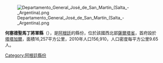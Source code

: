 [[Image:Departamento_General_José_de_San_Martín_(Salta_-_Argentina).png|right]]

'''何塞德聖馬丁將軍縣'''（{{lang-es|Departamento General José de San Martín}}），是[[阿根廷|阿根廷]]的縣份，位於該國西北部[[薩爾塔省|薩爾塔省]]，首府設於[[塔塔加爾|塔塔加爾]]，面積16,257平方公里，2010年人口156,910，人口密度每平方公里9.65人。

{{Coord|22|31|0|S|63|48|19|W|display=title}}

{{Argentina-geo-stub}}
[[Category:阿根廷縣份|Category:阿根廷縣份]]
